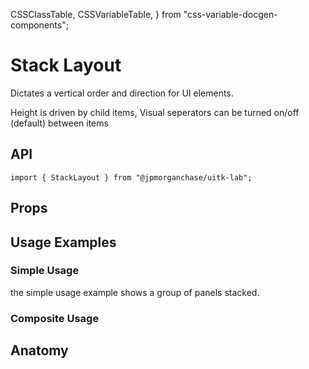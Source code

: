   CSSClassTable,
  CSSVariableTable,
} from "css-variable-docgen-components";

<Meta title="Documentation/Core/Layout/StackLayout" component={StackLayout} />

# Stack Layout

Dictates a vertical order and direction for UI elements.

Height is driven by child items,
Visual seperators can be turned on/off (default) between items

<Canvas>
  <Story id="layout-core-stacklayout--default-stack-layout" />
</Canvas>

## API

```
import { StackLayout } from "@jpmorganchase/uitk-lab";
```

## Props

<ArgsTable of={StackLayout} />

## Usage Examples

### Simple Usage

the simple usage example shows a group of panels stacked.

<Canvas>
  <Story id="layout-core-stacklayout--stack-layout-simple-usage" />
</Canvas>

### Composite Usage

<Canvas>
  <Story id="layout-core-stacklayout--stack-layout-composite" />
</Canvas>

## Anatomy

<Canvas>
  <ComponentAnatomy showLegend>
    <StackLayout>
      <FlexItem></FlexItem>
    </StackLayout>
  </ComponentAnatomy>
</Canvas>
